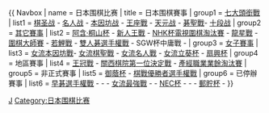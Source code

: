 {{ Navbox
| name  = 日本围棋比赛
| title = 日本围棋賽事
| group1  = [[日本圍棋頭銜戰得主一覽表|七大頭銜戰]] 
| list1   = [[棋圣战 (日本围棋)|棋圣战]] - [[名人战 (日本围棋) | 名人战]] - [[本因坊战]] - [[王座戰 (日本圍棋)|王座戰]] - [[天元战 (日本围棋)|天元战]] - [[碁聖戰]]- [[十段战]] 
| group2  = [[围棋賽#其它賽事|其它賽事]] 
| list2   = [[阿含·桐山杯 (日本)|阿含·桐山杯]] - [[新人王戰 (日本圍棋)|新人王戰]] - [[NHK杯電視圍棋淘汰賽]] - [[龍星戰 (日本)|龍星戰]] - [[日本圍棋大師賽|圍棋大師賽]] - [[若鯉戰]] - [[雙人碁選手權戰]] - SGW杯中庸戰 - {{tsl|ja|テイケイ杯レジェンド戦|帝警杯傳奇戰}}
| group3  = [[日本圍棋女流頭銜戰得主列表|女子賽事]]
| list3   = [[女流本因坊戰]]- [[女流棋聖戰 (日本)|女流棋聖戰]] - [[女流名人戰 (日本圍棋)|女流名人戰]] - [[女流立葵杯]] - [[扇興杯]]
| group4  = 地區賽事 
| list4   = [[王冠戰]] - [[關西棋院第一位決定戰]] - [[產經職業業餘淘汰賽]]
| group5  = 非正式賽事
| list5   = [[御蔭杯 (日本圍棋)|御蔭杯]] - [[棋戰優勝者選手權戰]]
| group6  = 已停辦賽事
| list6   = [[早碁選手權戰]] - {{tsl|ja|鳳凰杯オープントーナメント戦|鳳凰杯公開淘汰賽}} - {{tsl|ja|関西女流囲碁トーナメント|關西女流圍棋淘汰賽}} - [[女流最強戰]] - {{Tsl|ja|精鋭リーグ戦|精鋭聯賽}} - [[NEC杯 (日本)|NEC杯]] - {{tsl|ja|中野杯U20選手権|中野杯U20選手權戰}} - {{tsl|ja|大和証券杯ネット囲碁オープン|大和證券杯網路圍碁公開賽}} - [[郵貯杯 (日本圍棋)|郵貯杯]] - {{Tsl|ja|博多・カマチ杯|博多・蒲池杯女流公開賽}}
}}<noinclude>
[[Category:围棋比赛模板|J]]
[[Category:日本围棋比赛]]
</noinclude>